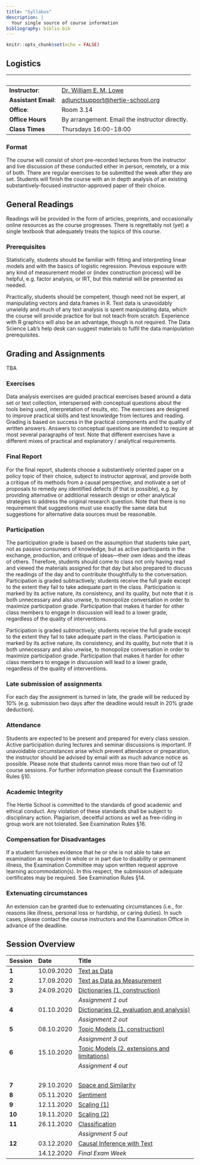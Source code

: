 ```yaml
---
title: "Syllabus"
description: |
  Your single source of course information
bibliography: biblio.bib
---
```


```r
knitr::opts_chunk$set(echo = FALSE)
```

## Logistics

&nbsp;
------------------------------ ------------------------------- 
**Instructor**:                [Dr. William E. M. Lowe](mailto:lowe@hertie-school.org)
**Assistant Email**:           <adjunctsupport@hertie-school.org>
**Office**:                    Room 3.14
**Office Hours**               By arrangement. Email the instructor directly.
**Class Times**                Thursdays 16:00-18:00
---------------------------------------------------------------

### Format

The course will consist of short pre-recorded lectures from the instructor and live discussion of these conducted either in person, remotely, or a mix of both. There are regular exercises to be submitted the week after they are set. Students will finish the course with an in depth analysis of an existing substantively-focused instructor-approved paper of their choice.

## General Readings

Readings will be provided in the form of articles, preprints, and occasionally online resources as the course progresses. There is regrettably not (yet) a single textbook that adequately treats the topics of this course.

### Prerequisites

Statistically, students should be familiar with fitting and interpreting linear models and with the basics of logistic regression. Previous exposure with any kind of measurement model or (index construction process) will be helpful, e.g. factor analysis, or IRT, but this material will be presented as needed.

Practically, students should be competent, though need not be expert, at manipulating vectors and data.frames in R. Text data is unavoidably unwieldy and much of any text analysis is spent manipulating data, which the course will provide practice for but not teach from scratch. Experience with R graphics will also be an advantage, though is not required. The Data Science Lab’s help desk can suggest materials to fulfil the data manipulation prerequisites. 

## Grading and Assignments

TBA

### Exercises

Data analysis exercises are guided practical exercises based around a data set or text collection, interspersed with conceptual questions about the tools being used, interpretation of results, etc. The exercises are designed to improve practical skills and test knowledge from lectures and reading. Grading is based on success in the practical components and the quality of written answers. Answers to conceptual questions are intended to require at most several paragraphs of text. Note that different exercises have a different mixes of practical and explanatory / analytical requirements.

### Final Report

For the final report, students choose a substantively oriented paper on a policy topic of their choice, subject to instructor approval, and provide both a critique of its methods from a causal perspective, and motivate a set of proposals to remedy any identified defects (if that is possible), e.g. by providing alternative or additional research design or other analytical strategies to address the original research question. Note that there is no requirement that suggestions must use exactly the same data but suggestions for alternative data sources must be reasonable.
 
### Participation 
 
The participation grade is based on the assumption that students take part, not as passive consumers of knowledge, but as active participants in the exchange, production, and critique of ideas—their own ideas and the ideas of others. Therefore, students should come to class not only having read and viewed the materials assigned for that day but also prepared to discuss the readings of the day and to contribute thoughtfully to the conversation. Participation is graded subtractively; students receive the full grade except to the extent they fail to take adequate part in the class.  Participation is marked by its active nature, its consistency, and its quality, but note that it is both unnecessary and also unwise, to monopolize conversation in order to maximize participation grade. Participation that makes it harder for other class members to engage in discussion will lead to a lower grade, regardless of the quality of interventions.


Participation is graded *subtractively*; students receive the full grade except to the extent they fail to take adequate part in the class.  Participation is marked by its active nature, its consistency, and its quality, but note that it is both unnecessary and also unwise, to monopolize conversation in order to maximize participation grade. Participation that makes it harder for other class members to engage in discussion will lead to a lower grade, regardless of the quality of interventions.

### Late submission of assignments

For each day the assignment is turned in late, the grade will be reduced by 10% (e.g. submission two days after the deadline would result in 20% grade deduction).

### Attendance

Students are expected to be present and prepared for every class session. Active participation during lectures and seminar discussions is important. If unavoidable circumstances arise which prevent attendance or preparation, the instructor should be advised by email with as much advance notice as possible. Please note that students cannot miss more than two out of 12 course sessions. For further information please consult the Examination Rules §10.

### Academic Integrity

The Hertie School is committed to the standards of good academic and ethical conduct. Any violation of these standards shall be subject to disciplinary action. Plagiarism, deceitful actions as well as free-riding in group work are not tolerated. See Examination Rules §16.

### Compensation for Disadvantages

If a student furnishes evidence that he or she is not able to take an examination as required in whole or in part due to disability or permanent illness, the Examination Committee may upon written request approve learning accommodation(s). In this respect, the submission of adequate certificates may be required. See Examination Rules §14.

### Extenuating circumstances 

An extension can be granted due to extenuating circumstances (i.e., for reasons like illness, personal loss or hardship, or caring duties). In such cases, please contact the course instructors and the Examination Office in advance of the deadline.

## Session Overview 

Session  Date        Title 
-------- ----------- --------------------------------------------
**1**    10.09.2020  [Text as Data](week01.html)
**2**    17.09.2020  [Text as Data as Measurement](week02.html)
**3**    24.09.2020  [Dictionaries (1. construction)](week03.html)
                     *Assignment 1 out*
**4**    01.10.2020  [Dictionaries (2. evaluation and analysis)](week04.html)
                     *Assignment 2 out*
**5**    08.10.2020  [Topic Models (1. construction)](week05.html)
                     *Assignment 3 out*
**6**    15.10.2020  [Topic Models (2. extensions and limitations)](week06.html)
                     *Assignment 4 out*
                     &nbsp;
**7**    29.10.2020  [Space and Similarity](week07.html)
**8**    05.11.2020  [Sentiment](week08.html)
**9**    12.11.2020  [Scaling (1)](week09.html)
**10**   19.11.2020  [Scaling (2)](week10.html)
**11**   26.11.2020  [Classification](week11.html)
                     *Assignment 5 out*
**12**   03.12.2020  [Causal Inference with Text](week12.html)
         14.12.2020  *Final Exam Week*
-------------------------------------------------------------------


